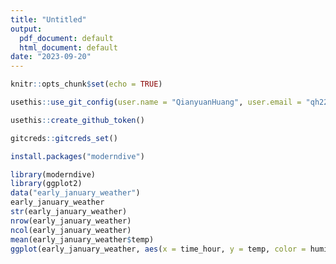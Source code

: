 ```yaml
---
title: "Untitled"
output:
  pdf_document: default
  html_document: default
date: "2023-09-20"
---
```


```r
knitr::opts_chunk$set(echo = TRUE)
```

```r
usethis::use_git_config(user.name = "QianyuanHuang", user.email = "qh2283@cumc.columbia.edu")
```
```r
usethis::create_github_token()
```
```r
gitcreds::gitcreds_set()
```
```r
install.packages("moderndive")
```

```r
library(moderndive)
library(ggplot2)
data("early_january_weather")
early_january_weather
str(early_january_weather)
nrow(early_january_weather)
ncol(early_january_weather)
mean(early_january_weather$temp)
ggplot(early_january_weather, aes(x = time_hour, y = temp, color = humid)) + geom_point()


```

